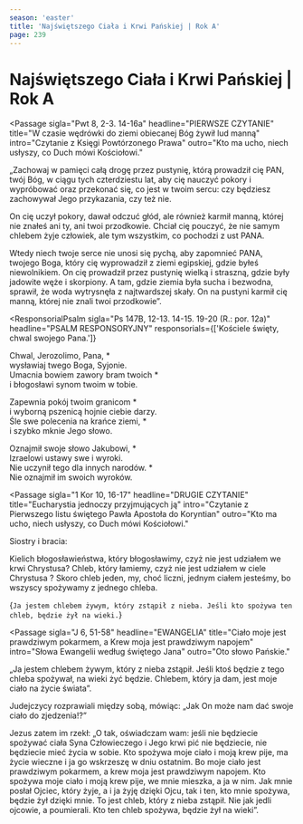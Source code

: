```yaml
---
season: 'easter'
title: 'Najświętszego Ciała i Krwi Pańskiej | Rok A'
page: 239
---
```


# Najświętszego Ciała i Krwi Pańskiej | Rok A

<Passage
  sigla="Pwt 8, 2-3. 14-16a"
  headline="PIERWSZE CZYTANIE"
  title="W czasie wędrówki do ziemi obiecanej Bóg żywił lud manną"
  intro="Czytanie z Księgi Powtórzonego Prawa"
  outro="Kto ma ucho, niech usłyszy, co Duch mówi Kościołowi."
>
  <p>„Zachowaj w pamięci całą drogę przez pustynię, którą prowadził cię PAN, twój Bóg, w ciągu tych czterdziestu lat, aby cię nauczyć pokory i wypróbować oraz przekonać się, co jest w twoim sercu: czy będziesz zachowywał Jego przykazania, czy też nie.</p>
  <p>On cię uczył pokory, dawał odczuć głód, ale również karmił manną, której nie znałeś ani ty, ani twoi przodkowie. Chciał cię pouczyć, że nie samym chlebem żyje człowiek, ale tym wszystkim, co pochodzi z ust PANA.</p>
  <p>Wtedy niech twoje serce nie unosi się pychą, aby zapomnieć PANA, twojego Boga, który cię wyprowadził z ziemi egipskiej, gdzie byłeś niewolnikiem. On cię prowadził przez pustynię wielką i straszną, gdzie były jadowite węże i skorpiony. A tam, gdzie ziemia była sucha i bezwodna, sprawił, że woda wytrysnęła z najtwardszej skały. On na pustyni karmił cię manną, której nie znali twoi przodkowie”.</p>
</Passage>

<ResponsorialPsalm
  sigla="Ps 147B, 12-13. 14-15. 19-20 (R.: por. 12a)"
  headline="PSALM RESPONSORYJNY"
  responsorials={['Kościele święty, chwal swojego Pana.']}
>
  <p>Chwal, Jerozolimo, Pana, *<br/>wysławiaj twego Boga, Syjonie.<br/>Umacnia bowiem zawory bram twoich *<br/>i błogosławi synom twoim w tobie.</p>
  <p>Zapewnia pokój twoim granicom *<br/>i wyborną pszenicą hojnie ciebie darzy.<br/>Śle swe polecenia na krańce ziemi, *<br/>i szybko mknie Jego słowo.</p>
  <p>Oznajmił swoje słowo Jakubowi, *<br/>Izraelowi ustawy swe i wyroki.<br/>Nie uczynił tego dla innych narodów. *<br/>Nie oznajmił im swoich wyroków.</p>
</ResponsorialPsalm>

<Passage
  sigla="1 Kor 10, 16-17"
  headline="DRUGIE CZYTANIE"
  title="Eucharystia jednoczy przyjmujących ją"
  intro="Czytanie z Pierwszego listu świętego Pawła Apostoła do Koryntian"
  outro="Kto ma ucho, niech usłyszy, co Duch mówi Kościołowi."
>
  <p>Siostry i bracia:</p>
  <p>Kielich błogosławieństwa, który błogosławimy, czyż nie jest udziałem we krwi Chrystusa? Chleb, który łamiemy, czyż nie jest udziałem w ciele Chrystusa ? Skoro chleb jeden, my, choć liczni, jednym ciałem jesteśmy, bo wszyscy spożywamy z jednego chleba.</p>
</Passage>

<Passage headline="Aklamacja"
         acclamation="Alleluja, alleluja, alleluja."
         sigla="J 6, 51">
  {`Ja jestem chlebem żywym, który zstąpił z nieba.
Jeśli kto spożywa ten chleb, będzie żył na wieki.`}
</Passage>

<Passage
  sigla="J 6, 51-58"
  headline="EWANGELIA"
  title="Ciało moje jest prawdziwym pokarmem, a Krew moja jest prawdziwym napojem"
  intro="Słowa Ewangelii według świętego Jana"
  outro="Oto słowo Pańskie."
>
  <p>„Ja jestem chlebem żywym, który z nieba zstąpił. Jeśli ktoś będzie z tego chleba spożywał, na wieki żyć będzie. Chlebem, który ja dam, jest moje ciało na życie świata”.</p>
  <p>Judejczycy rozprawiali między sobą, mówiąc: „Jak On może nam dać swoje ciało do zjedzenia!?”</p>
  <p>Jezus zatem im rzekł: „O tak, oświadczam wam: jeśli nie będziecie spożywać ciała Syna Człowieczego i Jego krwi pić nie będziecie, nie będziecie mieć życia w sobie. Kto spożywa moje ciało i moją krew pije, ma życie wieczne i ja go wskrzeszę w dniu ostatnim. Bo moje ciało jest prawdziwym pokarmem, a krew moja jest prawdziwym napojem. Kto spożywa moje ciało i moją krew pije, we mnie mieszka, a ja w nim. Jak mnie posłał Ojciec, który żyje, a i ja żyję dzięki Ojcu, tak i ten, kto mnie spożywa, będzie żył dzięki mnie. To jest chleb, który z nieba zstąpił. Nie jak jedli ojcowie, a poumierali. Kto ten chleb spożywa, będzie żył na wieki”.</p>
</Passage>
